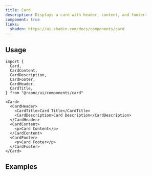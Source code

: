 ```yaml
---
title: Card
description: Displays a card with header, content, and footer.
component: true
links:
  shadcn: https://ui.shadcn.com/docs/components/card
---
```


<ComponentPreview name="card-with-form" />

## Usage

```tsx
import {
  Card,
  CardContent,
  CardDescription,
  CardFooter,
  CardHeader,
  CardTitle,
} from "@raonc/ui/components/card"
```

```tsx
<Card>
  <CardHeader>
    <CardTitle>Card Title</CardTitle>
    <CardDescription>Card Description</CardDescription>
  </CardHeader>
  <CardContent>
    <p>Card Content</p>
  </CardContent>
  <CardFooter>
    <p>Card Footer</p>
  </CardFooter>
</Card>
```

## Examples

<ComponentPreview name="card-demo" />

